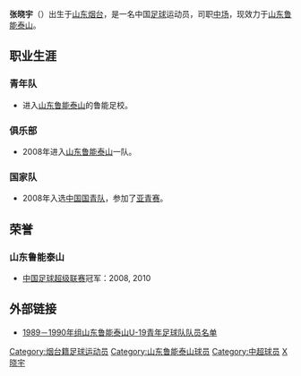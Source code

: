 {{blpunsourced|time=2018-11-17T04:12:04+00:00}}
{{update|time=2018-11-17T04:12:04+00:00}}
{{Football player infobox
| playername = 张晓宇
| image = 
| fullname = 张晓宇
| height = 178厘米
| nickname = 
| dateofbirth = {{Birth date and age|year=1989|month=7|day=1}}
| cityofbirth = [[山东|山东]][[莱州|莱州]]
| countryofbirth = {{flagicon|CHN}}[[中国|中国]]
| currentclub = {{flagicon|CHN}}[[山东鲁能泰山|山东鲁能泰山]]
| clubnumber = 30
| position = [[中场|中场]]
| youthyears = 
| youthclubs = {{flagicon|CHN}}[[山东鲁能泰山|山东鲁能泰山]]
| years = 2008-至今
| clubs = {{flagicon|CHN}}[[山东鲁能泰山|山东鲁能泰山]]
| caps(goals) = 0（0）
| nationalyears = 2008
| nationalteam = {{flagicon|CHN}}[[中国国青队|中国国青队]]
| nationalcaps(goals) = 
| pcupdate = 2010年11月12日 (五) 14:07 (UTC)
| ntupdate = 2008年12月10日（三） 07:58 (UTC)
| manageryears =
| managerclubs =
}}

'''张晓宇'''（{{bd|1989年|7月1日|catIdx=Z}}）出生于[[山东|山东]][[烟台|烟台]]，是一名中国[[足球|足球]]运动员，司职[[中场|中场]]，现效力于[[山东鲁能泰山|山东鲁能泰山]]。

==职业生涯==
===青年队===
*进入[[山东鲁能泰山|山东鲁能泰山]]的鲁能足校。
===俱乐部===
*2008年进入[[山东鲁能泰山|山东鲁能泰山]]一队。
===国家队===
*2008年入选[[中国国青队|中国国青队]]，参加了[[亚青赛|亚青赛]]。
==荣誉==
===山东鲁能泰山===
*[[中国足球超级联赛|中国足球超级联赛]]冠军：2008, 2010
==外部链接==
*[https://web.archive.org/web/20101104041842/http://www.qiluzutan.com/200708/n2916.html 1989－1990年组山东鲁能泰山U-19青年足球队队员名单]


{{2008年山东鲁能泰山名单}}
{{2009年山东鲁能泰山名单}}
{{2010年中超分类名单山东}}
{{2011年中超分类名单山东}}

{{DEFAULTSORT:ZHANG张晓宇}}
[[Category:烟台籍足球运动员|Category:烟台籍足球运动员]]
[[Category:山东鲁能泰山球员|Category:山东鲁能泰山球员]]
[[Category:中超球员|Category:中超球员]]
[[Category:张姓|X晓宇]]